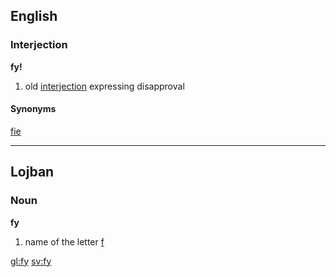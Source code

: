 ==English==

===Interjection===
'''fy!'''
# old [[interjection]] expressing disapproval

====Synonyms====
[[fie]]

----
==Lojban==
===Noun===
'''fy'''

#name of the letter [[f]]

[[gl:fy]]
[[sv:fy]]